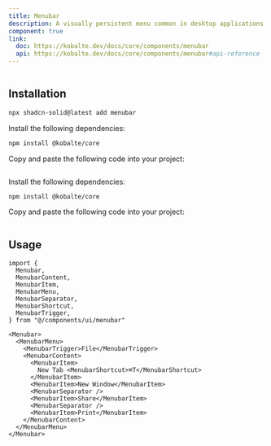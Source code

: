 ```yaml
---
title: Menubar
description: A visually persistent menu common in desktop applications that provides quick access to a consistent set of commands.
component: true
link:
  doc: https://kobalte.dev/docs/core/components/menubar
  api: https://kobalte.dev/docs/core/components/menubar#api-reference
---
```




<ComponentPreview name="menubar-demo" >

```tsx file=<rootDir>/../packages/tailwindcss/examples/menubar-demo.tsx
```

</ComponentPreview>

## Installation

<ComponentInstallation >


```bash
npx shadcn-solid@latest add menubar
```


<Step >

<StepItem>Install the following dependencies:</StepItem>
```bash
npm install @kobalte/core
```

<StepItem>Copy and paste the following code into your project:</StepItem>
```tsx file=<rootDir>/../packages/tailwindcss/ui/menubar.tsx
```

</Step>

<Step >

<StepItem>Install the following dependencies:</StepItem>
```bash
npm install @kobalte/core
```

<StepItem>Copy and paste the following code into your project:</StepItem>
```tsx file=<rootDir>/../packages/unocss/ui/menubar.tsx
```

</Step>

</ComponentInstallation>

## Usage

```tsx
import {
  Menubar,
  MenubarContent,
  MenubarItem,
  MenubarMenu,
  MenubarSeparator,
  MenubarShortcut,
  MenubarTrigger,
} from "@/components/ui/menubar"
```

```tsx
<Menubar>
  <MenubarMenu>
    <MenubarTrigger>File</MenubarTrigger>
    <MenubarContent>
      <MenubarItem>
        New Tab <MenubarShortcut>⌘T</MenubarShortcut>
      </MenubarItem>
      <MenubarItem>New Window</MenubarItem>
      <MenubarSeparator />
      <MenubarItem>Share</MenubarItem>
      <MenubarSeparator />
      <MenubarItem>Print</MenubarItem>
    </MenubarContent>
  </MenubarMenu>
</Menubar>
```

